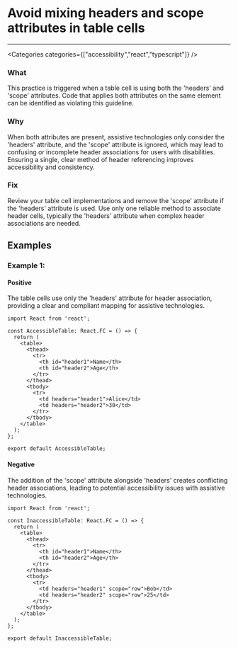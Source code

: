 

# Avoid mixing headers and scope attributes in table cells

<Severity severity={SeverityLevels.MEDIUM} />

---

<Categories categories={["accessibility","react","typescript"]} />

### What
This practice is triggered when a table cell is using both the 'headers' and 'scope' attributes. Code that applies both attributes on the same element can be identified as violating this guideline.

### Why
When both attributes are present, assistive technologies only consider the 'headers' attribute, and the 'scope' attribute is ignored, which may lead to confusing or incomplete header associations for users with disabilities. Ensuring a single, clear method of header referencing improves accessibility and consistency.

### Fix
Review your table cell implementations and remove the 'scope' attribute if the 'headers' attribute is used. Use only one reliable method to associate header cells, typically the 'headers' attribute when complex header associations are needed.

## Examples

### Example 1:

<!-- #example -->

#### Positive

<!-- #example_positive_description -->
The table cells use only the 'headers' attribute for header association, providing a clear and compliant mapping for assistive technologies.

<!-- #example_positive_code -->
```tsx
import React from 'react';

const AccessibleTable: React.FC = () => {
  return (
    <table>
      <thead>
        <tr>
          <th id="header1">Name</th>
          <th id="header2">Age</th>
        </tr>
      </thead>
      <tbody>
        <tr>
          <td headers="header1">Alice</td>
          <td headers="header2">30</td>
        </tr>
      </tbody>
    </table>
  );
};

export default AccessibleTable;
```

#### Negative

<!-- #example_negative_description -->
The addition of the 'scope' attribute alongside 'headers' creates conflicting header associations, leading to potential accessibility issues with assistive technologies.

<!-- #example_negative_code -->
```tsx
import React from 'react';

const InaccessibleTable: React.FC = () => {
  return (
    <table>
      <thead>
        <tr>
          <th id="header1">Name</th>
          <th id="header2">Age</th>
        </tr>
      </thead>
      <tbody>
        <tr>
          <td headers="header1" scope="row">Bob</td>
          <td headers="header2" scope="row">25</td>
        </tr>
      </tbody>
    </table>
  );
};

export default InaccessibleTable;
```